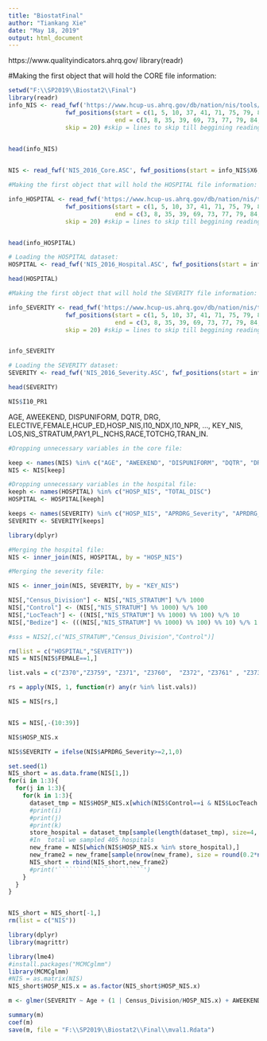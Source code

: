---
title: "BiostatFinal"
author: "Tiankang Xie"
date: "May 18, 2019"
output: html_document
---

https://www.qualityindicators.ahrq.gov/
library(readr)


#Making the first object that will hold the CORE file information:
```{r}
setwd("F:\\SP2019\\Biostat2\\Final")
library(readr)
info_NIS <- read_fwf('https://www.hcup-us.ahrq.gov/db/nation/nis/tools/stats/FileSpecifications_NIS_2016_Core.TXT', 
                fwf_positions(start = c(1, 5, 10, 37, 41, 71, 75, 79, 81, 86), 
                              end = c(3, 8, 35, 39, 69, 73, 77, 79, 84, 185)),  #use NA here for ragged (file ends abruptly when NA in last column)
                skip = 20) #skip = lines to skip till beggining reading the file
 

head(info_NIS)


NIS <- read_fwf('NIS_2016_Core.ASC', fwf_positions(start = info_NIS$X6, end = info_NIS$X7, col_names = info_NIS$X5)) 
```




```{r}
#Making the first object that will hold the HOSPITAL file information:

info_HOSPITAL <- read_fwf('https://www.hcup-us.ahrq.gov/db/nation/nis/tools/stats/FileSpecifications_NIS_2016_Hospital.TXT', 
                fwf_positions(start = c(1, 5, 10, 37, 41, 71, 75, 79, 81, 86), 
                              end = c(3, 8, 35, 39, 69, 73, 77, 79, 84, 185)),  #use NA here for ragged (file ends abruptly when NA in last column)
                skip = 20) #skip = lines to skip till beggining reading the file


head(info_HOSPITAL)
```

```{r}
# Loading the HOSPITAL dataset:
HOSPITAL <- read_fwf('NIS_2016_Hospital.ASC', fwf_positions(start = info_HOSPITAL$X6, end = info_HOSPITAL$X7, col_names = info_HOSPITAL$X5))   

head(HOSPITAL)
```


```{r}
#Making the first object that will hold the SEVERITY file information:

info_SEVERITY <- read_fwf('https://www.hcup-us.ahrq.gov/db/nation/nis/tools/stats/FileSpecifications_NIS_2016_Severity.TXT', 
                fwf_positions(start = c(1, 5, 10, 37, 41, 71, 75, 79, 81, 86), 
                              end = c(3, 8, 35, 39, 69, 73, 77, 79, 84, 185)),  #use NA here for ragged (file ends abruptly when NA in last column)
                skip = 20) #skip = lines to skip till beggining reading the file


info_SEVERITY


```

```{r}
# Loading the SEVERITY dataset:
SEVERITY <- read_fwf('NIS_2016_Severity.ASC', fwf_positions(start = info_SEVERITY$X6, end = info_SEVERITY$X7, col_names = info_SEVERITY$X5))   

head(SEVERITY)

NIS$I10_PR1
```

AGE, AWEEKEND, DISPUNIFORM, DQTR, DRG, ELECTIVE,FEMALE,HCUP_ED,HOSP_NIS,I10_NDX,I10_NPR, ..., KEY_NIS, LOS,NIS_STRATUM,PAY1,PL_NCHS,RACE,TOTCHG,TRAN_IN.
```{r}
#Dropping unnecessary variables in the core file:

keep <- names(NIS) %in% c("AGE", "AWEEKEND", "DISPUNIFORM", "DQTR", "DRG", "ELECTIVE", "FEMALE", "HCUP_ED", "HOSP_NIS", "I10_DX1", "I10_DX2", "I10_DX3", "I10_DX4", "I10_DX5", "I10_DX6", "I10_DX7", "I10_DX8", "I10_DX9", "I10_DX10", "I10_DX11", "I10_DX12", "I10_DX13", "I10_DX14", "I10_DX15", "I10_DX16", "I10_DX17", "I10_DX18", "I10_DX19", "I10_DX20", "I10_DX21", "I10_DX22", "I10_DX23", "I10_DX24", "I10_DX25", "I10_DX26", "I10_DX27", "I10_DX28", "I10_DX29", "I10_DX30", "I10_NDX", "I10_NPR", "I10_PR1", "I10_PR2", "I10_PR3", "I10_PR4", "I10_PR5", "I10_PR6", "I10_PR7", "I10_PR8", "I10_PR9", "I10_PR10", "I10_PR11", "I10_PR12", "I10_PR13", "I10_PR14", "I10_PR15", "KEY_NIS", "LOS", "PAY1", "PL_NCHS", "RACE", "TOTCHG", "TRAN_IN", "YEAR", "ZIPINC_QRTL","NIS_STRATUM" ) 
NIS <- NIS[keep]
```

```{r}
#Dropping unnecessary variables in the hospital file:
keeph <- names(HOSPITAL) %in% c("HOSP_NIS", "TOTAL_DISC")
HOSPITAL <- HOSPITAL[keeph]
```


```{r}
keeps <- names(SEVERITY) %in% c("HOSP_NIS", "APRDRG_Severity", "APRDRG_Risk_Mortality", "KEY_NIS")
SEVERITY <- SEVERITY[keeps]
```


```{r}
library(dplyr)

#Merging the hospital file:
NIS <- inner_join(NIS, HOSPITAL, by = "HOSP_NIS")

```

```{r}
#Merging the severity file:

NIS <- inner_join(NIS, SEVERITY, by = "KEY_NIS")

```


```{r}
NIS[,"Census_Division"] <- NIS[,"NIS_STRATUM"] %/% 1000
NIS[,"Control"] <- (NIS[,"NIS_STRATUM"] %% 1000) %/% 100
NIS[,"LocTeach"] <- ((NIS[,"NIS_STRATUM"] %% 1000) %% 100) %/% 10
NIS[,"Bedize"] <- (((NIS[,"NIS_STRATUM"] %% 1000) %% 100) %% 10) %/% 1

#sss = NIS2[,c("NIS_STRATUM","Census_Division","Control")]

rm(list = c("HOSPITAL","SEVERITY"))
NIS = NIS[NIS$FEMALE==1,]


```




```{r}

list.vals = c("Z370","Z3759", "Z371", "Z3760",  "Z372", "Z3761" , "Z373" , "Z3762" , "Z374" , "Z3763" , "Z3764" , "Z3751" , "Z3769" , "Z3752" , "Z377" , "Z3753" , "Z379", "Z3754","Z23")

rs = apply(NIS, 1, function(r) any(r %in% list.vals))

NIS = NIS[rs,]


NIS = NIS[,-(10:39)]

NIS$HOSP_NIS.x

NIS$SEVERITY = ifelse(NIS$APRDRG_Severity>=2,1,0)

set.seed(1)
NIS_short = as.data.frame(NIS[1,])
for(i in 1:3){
  for(j in 1:3){
    for(k in 1:3){
      dataset_tmp = NIS$HOSP_NIS.x[which(NIS$Control==i & NIS$LocTeach ==j & NIS$Bedize ==k)]
      #print(i)
      #print(j)
      #print(k)
      store_hospital = dataset_tmp[sample(length(dataset_tmp), size=4, replace =F)]
      #In  total we sampled 405 hospitals
      new_frame = NIS[which(NIS$HOSP_NIS.x %in% store_hospital),]
      new_frame2 = new_frame[sample(nrow(new_frame), size = round(0.2*nrow(new_frame)), replace = F),]
      NIS_short = rbind(NIS_short,new_frame2)
      #print('````````````````````````')
    }
  }
}


NIS_short = NIS_short[-1,]
rm(list = c("NIS"))
```

```{r}
library(dplyr)
library(magrittr)

library(lme4)
#install.packages("MCMCglmm")
library(MCMCglmm)
#NIS = as.matrix(NIS)
NIS_short$HOSP_NIS.x = as.factor(NIS_short$HOSP_NIS.x)

m <- glmer(SEVERITY ~ Age + (1 | Census_Division/HOSP_NIS.x) + AWEEKEND + HOSP_NIS.x + Control + LocTeach + Bedize + TOTAL_DISC, data =NIS_short,family = binomial(link = "logit"))

summary(m)
coef(m)
save(m, file = "F:\\SP2019\\Biostat2\\Final\\mval1.Rdata")

```